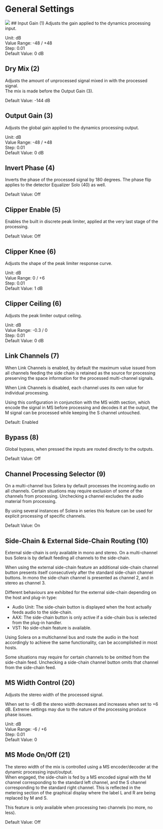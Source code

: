 # General Settings

![](https://media.githubusercontent.com/media/FLUX-SE/doc_images/main/Plugins/solera/solera_01.png)
## Input Gain (1)
Adjusts the gain applied to the dynamics processing input.

Unit: dB  
Value Range: -48 / +48  
Step: 0.01  
Default Value: 0 dB


## Dry Mix (2)
Adjusts the amount of unprocessed signal mixed in with the processed signal.  
The mix is made before the Output Gain (3).

Default Value: -144 dB

## Output Gain (3)
Adjusts the global gain applied to the dynamics processing output.

Unit: dB  
Value Range: -48 / +48  
Step: 0.01  
Default Value: 0 dB

## Invert Phase (4)
Inverts the phase of the processed signal by 180 degrees.
The phase flip applies to the detector Equalizer Solo (40) as well.

Default Value: Off 

## Clipper Enable (5)
Enables the built in discrete peak limiter, applied at the very last stage of the processing.

Default Value: Off

## Clipper Knee (6)
Adjusts the shape of the peak limiter response curve.

Unit: dB  
Value Range: 0 / +6  
Step: 0.01  
Default Value: 1 dB


## Clipper Ceiling (6)
Adjusts the peak limiter output ceiling.

Unit: dB  
Value Range: -0.3 / 0  
Step: 0.01  
Default Value: 0 dB

## Link Channels (7)
When Link Channels is enabled, by default the maximum value issued from all channels feeding the side chain is 
retained as the source for processing preserving the space information for the processed multi-channel signals.

When Link Channels is disabled, each channel uses its own value for individual processing.

Using this configuration in conjunction with the MS width section, which encode the signal in MS before processing 
and decodes it at the output, the M signal can be processed while keeping the S channel untouched.

Default: Enabled

## Bypass (8)
Global bypass, when pressed the inputs are routed directly to the outputs.

Default Value: Off

## Channel Processing Selector (9)
On a multi-channel bus Solera by default processes the incoming audio on all channels. Certain situations may 
require exclusion of some of the channels from processing. Unchecking a channel excludes the audio material from 
processing.

By using several instances of Solera in series this feature can be used for explicit processing of specific channels.

Default Value: On

## Side-Chain & External Side-Chain Routing (10)
External side-chain is only available in mono and stereo. On a multi-channel bus Solera is by default feeding all 
channels to the side-chain.

When using the external side-chain feature an additional side-chain channel button presents itself consecutively 
after the standard side-chain channel buttons. In mono the side-chain channel is presented as channel 2, and in 
stereo as channel 3.

Different behaviours are exhibited for the external side-chain depending on the host and plug-in type:

-  Audio Unit: The side-chain button is displayed when the host actually feeds audio to the side-chain.
-  AAX: The side-chain button is only active if a side-chain bus is selected from the plug-in handler.
-  VST: No side-chain feature is available.

Using Solera on a multichannel bus and route the audio in the host accordingly to achieve the same functionality, 
can be accomplished in most hosts.

Some situations may require for certain channels to be omitted from the side-chain feed. Unchecking a side-chain 
channel button omits that channel from the side-chain feed.

## MS Width Control (20)
Adjusts the stereo width of the processed signal.

When set to -6 dB the stereo width decreases and increases when set to +6 dB. Extreme settings may due to the 
nature of the processing produce phase issues.

Unit: dB  
Value Range: -6 / +6  
Step: 0.01  
Default Value: 0 

## MS Mode On/Off (21)
The stereo width of the mix is controlled using a MS encoder/decoder at the dynamic processing input/output.   
When engaged, the side-chain is fed by a MS encoded signal with the M channel corresponding to the standard left 
channel, and the S channel corresponding to the standard right channel. This is reflected in the metering section of 
the graphical display where the label L and R are being replaced by M and S.

This feature is only available when processing two channels (no more, no less).

Default Value: Off 
